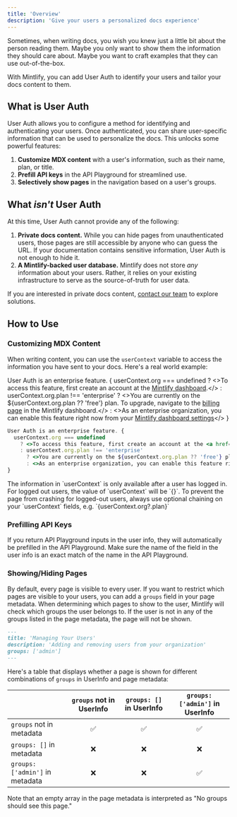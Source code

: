 ```yaml
---
title: 'Overview'
description: 'Give your users a personalized docs experience'
---
```


Sometimes, when writing docs, you wish you knew just a little bit about the person reading them. Maybe you only want to show them the information they should care about. Maybe you want to craft examples that they can use out-of-the-box.

With Mintlify, you can add User Auth to identify your users and tailor your docs content to them.

## What is User Auth

User Auth allows you to configure a method for identifying and authenticating your users. Once authenticated, you can share user-specific information that can be used to personalize the docs. This unlocks some powerful features:

1. **Customize MDX content** with a user's information, such as their name, plan, or title.
2. **Prefill API keys** in the API Playground for streamlined use.
3. **Selectively show pages** in the navigation based on a user's groups.

## What *isn't* User Auth

At this time, User Auth cannot provide any of the following:

1. **Private docs content.** While you can hide pages from unauthenticated users, those pages are still accessible by anyone who can guess the URL. If your documentation contains sensitive information, User Auth is not enough to hide it.
2. **A Mintlify-backed user database.** Mintlify does not store *any* information about your users. Rather, it relies on your existing infrastructure to serve as the source-of-truth for user data.

<Note>If you are interested in private docs content, [contact our team](sales@mintlify.com) to explore solutions.</Note>

## How to Use

### Customizing MDX Content

When writing content, you can use the `userContext` variable to access the information you have sent to your docs. Here's a real world example:

User Auth is an enterprise feature. {
  userContext.org === undefined
    ? <>To access this feature, first create an account at the <a href="https://dashboard.mintlify.com/login">Mintlify dashboard</a>.</>
    : userContext.org.plan !== 'enterprise'
      ? <>You are currently on the ${userContext.org.plan ?? 'free'} plan. To upgrade, navigate to the <a href="https://dashboard.mintlify.com/settings/billing">billing page</a> in the Mintlify dashboard.</>
      : <>As an enterprise organization, you can enable this feature right now from your <a href="https://dashboard.mintlify.com/settings/integrations">Mintlify dashboard settings</a></>
}

```jsx
User Auth is an enterprise feature. {
  userContext.org === undefined
    ? <>To access this feature, first create an account at the <a href="https://dashboard.mintlify.com/login">Mintlify dashboard</a>.</>
    : userContext.org.plan !== 'enterprise'
      ? <>You are currently on the ${userContext.org.plan ?? 'free'} plan. To upgrade, navigate to the <a href="https://dashboard.mintlify.com/settings/billing">billing page</a> in the Mintlify dashboard.</>
      : <>As an enterprise organization, you can enable this feature right now from your <a href="https://dashboard.mintlify.com/settings/integrations">Mintlify dashboard settings</a></>
}
```

<Note>
  The information in `userContext` is only available after a user has logged in. For logged out users, the value of `userContext` will be `{}`. To prevent the page from crashing for logged-out users, always use optional chaining on your `userContext` fields, e.g. `{userContext.org?.plan}`
</Note>

### Prefilling API Keys

If you return API Playground inputs in the user info, they will automatically be prefilled in the API Playground. Make sure the name of the field in the user info is an exact match of the name in the API Playground.

### Showing/Hiding Pages

By default, every page is visible to every user. If you want to restrict which pages are visible to your users, you can add a `groups` field in your page metadata.
When determining which pages to show to the user, Mintlify will check which groups the user belongs to.
If the user is not in any of the groups listed in the page metadata, the page will not be shown.

```md
---
title: 'Managing Your Users'
description: 'Adding and removing users from your organization'
groups: ['admin']
---
```

Here's a table that displays whether a page is shown for different combinations of `groups` in UserInfo and page metadata:

|                                    | `groups` not in UserInfo | `groups: []` in UserInfo | `groups: ['admin']` in UserInfo |
|:-----------------------------------|:------------------------:|:-------------------------:|:--------------------------------:|
| `groups` not in metadata           |                        ✅ |                        ✅ |                               ✅ |
| `groups: []` in metadata           |                        ❌ |                        ❌ |                               ❌ |
| `groups: ['admin']` in metadata    |                        ❌ |                        ❌ |                               ✅ |

<Note>Note that an empty array in the page metadata is interpreted as "No groups should see this page."</Note>
